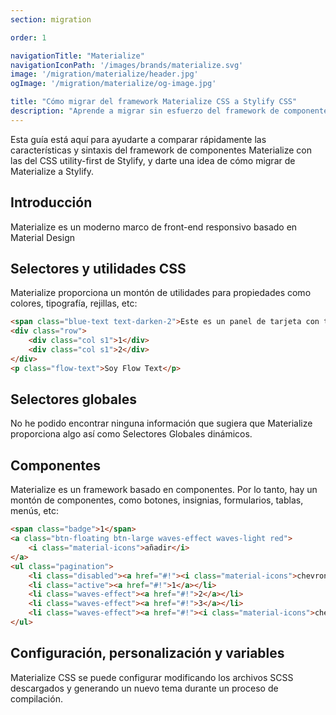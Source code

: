 ```yaml
---
section: migration

order: 1

navigationTitle: "Materialize"
navigationIconPath: '/images/brands/materialize.svg'
image: '/migration/materialize/header.jpg'
ogImage: '/migration/materialize/og-image.jpg'

title: "Cómo migrar del framework Materialize CSS a Stylify CSS"
description: "Aprende a migrar sin esfuerzo del framework de componentes Materialize CSS al CSS utility-first de Stylify y codifica más rápido con menos código."
---
```


Esta guía está aquí para ayudarte a comparar rápidamente las características y sintaxis del framework de componentes Materialize con las del CSS utility-first de Stylify, y darte una idea de cómo migrar de Materialize a Stylify.

<MigrationNote />

## Introducción

Materialize es un moderno marco de front-end responsivo basado en Material Design

<MigrationStylifyDescription />

## Selectores y utilidades CSS

<MigrationCodeBlock image="materialize.svg">
<div slot="tool">

Materialize proporciona un montón de utilidades para propiedades como colores, tipografía, rejillas, etc:

```html
<span class="blue-text text-darken-2">Este es un panel de tarjeta con texto azul oscuro</span>
<div class="row">
	<div class="col s1">1</div>
	<div class="col s1">2</div>
</div>
<p class="flow-text">Soy Flow Text</p>
```

</div>
<div slot="stylify">

<MigrationStylifySelectors />

</div>
</MigrationCodeBlock>


## Selectores globales

<MigrationCodeBlock image="materialize.svg">
<div slot="tool">

No he podido encontrar ninguna información que sugiera que Materialize proporciona algo así como Selectores Globales dinámicos.

</div>
<div slot="stylify">

<MigrationStylifyCustomSelectors />

</div>
</MigrationCodeBlock>

## Componentes
<MigrationCodeBlock image="materialize.svg">
<div slot="tool">

Materialize es un framework basado en componentes. Por lo tanto, hay un montón de componentes, como botones, insignias, formularios, tablas, menús, etc:

```html
<span class="badge">1</span>
<a class="btn-floating btn-large waves-effect waves-light red">
	<i class="material-icons">añadir</i>
</a>
<ul class="pagination">
	<li class="disabled"><a href="#!"><i class="material-icons">chevron_left</i></a></li>
	<li class="active"><a href="#!">1</a></li>
	<li class="waves-effect"><a href="#!">2</a></li>
	<li class="waves-effect"><a href="#!">3</a></li>
	<li class="waves-effect"><a href="#!"><i class="material-icons">chevron_right</i></a></li>
</ul>
```

</div>
<div slot="stylify">

<MigrationStylifyComponents />

</div>
</MigrationCodeBlock>

## Configuración, personalización y variables
<MigrationCodeBlock image="materialize.svg">
<div slot="tool">

Materialize CSS se puede configurar modificando los archivos SCSS descargados y generando un nuevo tema durante un proceso de compilación.

</div>
<div slot="stylify">

<MigrationStylifyVariables />
</div>
</MigrationCodeBlock>

<MigrationPageFooter />
